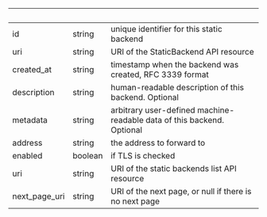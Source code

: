 | &nbsp; | &nbsp; | &nbsp; |
|---|---|---|
| id | string | unique identifier for this static backend |
| uri | string | URI of the StaticBackend API resource |
| created_at | string | timestamp when the backend was created, RFC 3339 format |
| description | string | human-readable description of this backend. Optional |
| metadata | string | arbitrary user-defined machine-readable data of this backend. Optional |
| address | string | the address to forward to |
| enabled | boolean | if TLS is checked |
| uri | string | URI of the static backends list API resource |
| next_page_uri | string | URI of the next page, or null if there is no next page |